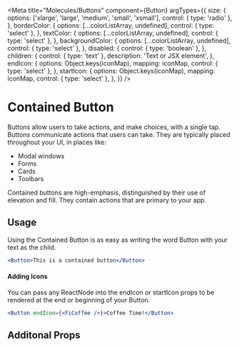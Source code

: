 



<Meta
  title="Molecules/Buttons"
  component={Button}
  argTypes={{
    size: {
      options: ['xlarge', 'large', 'medium', 'small', 'xsmall'],
      control: { type: 'radio' },
    },
    borderColor: {
      options: [...colorListArray, undefined],
      control: { type: 'select' },
    },
    textColor: {
      options: [...colorListArray, undefined],
      control: { type: 'select' },
    },
    backgroundColor: {
      options: [...colorListArray, undefined],
      control: { type: 'select' },
    },
    disabled: {
      control: { type: 'boolean' },
    },
    children: {
      control: { type: 'text' },
      description: 'Text or JSX element',
    },
    endIcon: {
      options: Object.keys(iconMap),
      mapping: iconMap,
      control: { type: 'select' },
    },
    startIcon: {
      options: Object.keys(iconMap),
      mapping: iconMap,
      control: { type: 'select' },
    },
  }}
/>

# Contained Button

Buttons allow users to take actions, and make choices, with a single tap. Buttons communicate actions that users can
take. They are typically placed throughout your UI, in places like:

- Modal windows
- Forms
- Cards
- Toolbars

Contained buttons are high-emphasis, distinguished by their use of elevation and fill. They contain actions that are
primary to your app.

## Usage

Using the Contained Button is as easy as writing the word Button with your text as the child.

```jsx
<Button>This is a contained button</Button>
```

#### Adding Icons

You can pass any ReactNode into the endIcon or startIcon props to be rendered at the end or beginning of your Button.

```jsx
<Button endIcon={<FiCoffee />}>Coffee Time!</Button>
```

## Additonal Props

<Canvas>
  <Story name="Contained" story={stories.contained} />
</Canvas>

<ArgsTable story="Contained" />

